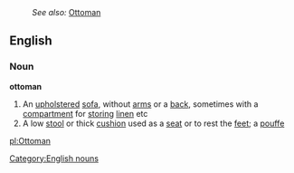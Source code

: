 :''See also:'' [[Ottoman]]
==English==
===Noun===
{{wikipediapar|ottoman (furniture)}}
'''ottoman'''
#An [[upholstered]] [[sofa]], without [[arm]]s or a [[back]], sometimes with a [[compartment]] for [[storing]] [[linen]] etc
#A low [[stool]] or thick [[cushion]] used as a [[seat]] or to rest the [[feet]]; a [[pouffe]]

[[Category:English nouns]]

[[pl:Ottoman]]